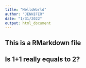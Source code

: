 ```yaml
---
title: "HelloWorld"
author: "JENNIFER"
date: "1/31/2022"
output: html_document
---
```


## This is a RMarkdown file

## Is 1+1 really equals to 2?
